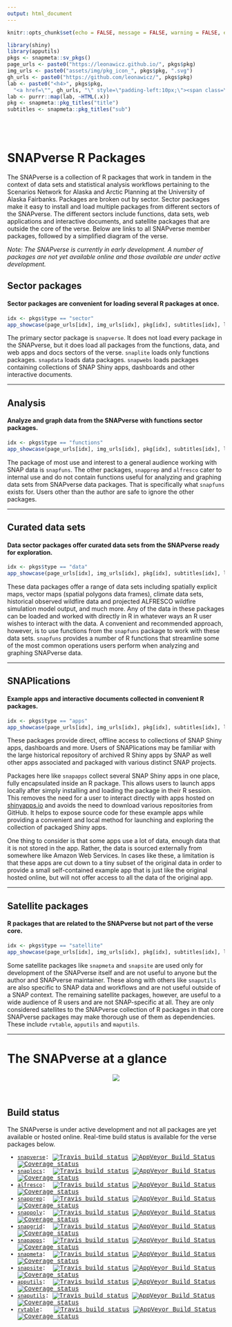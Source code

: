 ```yaml
---
output: html_document
---
```


```r
knitr::opts_chunk$set(echo = FALSE, message = FALSE, warning = FALSE, error = FALSE, tidy = TRUE)
```

```r
library(shiny)
library(apputils)
pkgs <- snapmeta::sv_pkgs()
page_urls <- paste0("https://leonawicz.github.io/", pkgs$pkg)
img_urls <- paste0("assets/img/pkg_icon_", pkgs$pkg, ".svg")
gh_urls <- paste0("https://github.com/leonawicz/", pkgs$pkg)
lab <- paste0("<h4>", pkgs$pkg,
  "<a href=\"", gh_urls, "\" style=\"padding-left:10px;\"><span class=\"fa fa-github fa-lg\"></span></a></h4>")
lab <- purrr::map(lab, ~HTML(.x))
pkg <- snapmeta::pkg_titles("title")
subtitles <- snapmeta::pkg_titles("sub")
```

<br><br>

# SNAPverse R Packages {.tabset .tabset-fade}

The SNAPverse is a collection of R packages that work in tandem in the context of data sets and statistical analysis workflows pertaining to the Scenarios Network for Alaska and Arctic Planning at the University of Alaska Fairbanks. Packages are broken out by sector.
Sector packages make it easy to install and load multiple packages from different sectors of the SNAPverse.
The different sectors include functions, data sets, web applications and interactive documents, and satellite packages that are outside the core of the verse. Below are links to all SNAPverse member packages, followed by a simplified diagram of the verse.

*Note: The SNAPverse is currently in early development. A number of packages are not yet available online and those available are under active development.*

## Sector packages

#### Sector packages are convenient for loading several R packages at once.

```r
idx <- pkgs$type == "sector"
app_showcase(page_urls[idx], img_urls[idx], pkg[idx], subtitles[idx], lab[idx], new_window = FALSE)
```

The primary sector package is `snapverse`. It does not load every package in the SNAPverse, but it does load all
packages from the functions, data, and web apps and docs sectors of the verse.
`snaplite` loads only functions packages. `snapdata` loads data packages.
`snapwebs` loads packages containing collections of SNAP Shiny apps, dashboards and other interactive documents.

<hr>

## Analysis

#### Analyze and graph data from the SNAPverse with functions sector packages.

```r
idx <- pkgs$type == "functions"
app_showcase(page_urls[idx], img_urls[idx], pkg[idx], subtitles[idx], lab[idx], new_window = FALSE)
```

The package of most use and interest to a general audience working with SNAP data is `snapfuns`.
The other packages, `snapprep` and `alfresco` cater to internal use and do not contain functions useful for
analyzing and graphing data sets from SNAPverse data packages. That is specifically what `snapfuns` exists for.
Users other than the author are safe to ignore the other packages.

<hr>

## Curated data sets

#### Data sector packages offer curated data sets from the SNAPverse ready for exploration.

```r
idx <- pkgs$type == "data"
app_showcase(page_urls[idx], img_urls[idx], pkg[idx], subtitles[idx], lab[idx], new_window = FALSE)
```

These data packages offer a range of data sets including spatially explicit maps, vector maps (spatial polygons data frames),
climate data sets, historical observed wildfire data and projected ALFRESCO wildfire simulation model output, and much more.
Any of the data in these packages can be loaded and worked with directly in R in whatever ways an R user wishes to interact with the data.
A convenient and recommended approach, however, is to use functions from the `snapfuns` package to work with these data sets.
`snapfuns` provides a number of R functions that streamline some of the most common operations users perform when analyzing
and graphing SNAPverse data.

<hr>

## SNAPlications

#### Example apps and interactive documents collected in convenient R packages.

```r
idx <- pkgs$type == "apps"
app_showcase(page_urls[idx], img_urls[idx], pkg[idx], subtitles[idx], lab[idx], new_window = FALSE)
```

These packages provide direct, offline access to collections of SNAP Shiny apps, dashboards and more.
Users of SNAPlications may be familiar with the large historical repository of archived R Shiny apps by SNAP as well
other apps associated and packaged with various distinct SNAP projects.

Packages here like `snapapps` collect several SNAP Shiny apps in one place, fully encapsulated inside an R package.
This allows users to launch apps locally after simply installing and loading the package in their R session.
This removes the need for a user to interact directly with apps hosted on [shinyapps.io](http://shinyapps.io/)
and avoids the need to download various repositories from GitHub.
It helps to expose source code for these example apps while providing a convenient and local method for launching 
and exploring the collection of packaged Shiny apps.

One thing to consider is that some apps use a lot of data, enough data that it is not stored in the app.
Rather, the data is sourced externally from somewhere like Amazon Web Services.
In cases like these, a limitation is that these apps are cut down to a tiny subset of the original data
in order to provide a small self-contained example app that is just like the original hosted online, but will not offer
access to all the data of the original app.

<hr>

## Satellite packages

#### R packages that are related to the SNAPverse but not part of the verse core.

```r
idx <- pkgs$type == "satellite"
app_showcase(page_urls[idx], img_urls[idx], pkg[idx], subtitles[idx], lab[idx], new_window = FALSE)
```

Some satellite packages like `snapmeta` and `snapsite` are used only for development of the SNAPverse itself and are not useful to anyone but the author and SNAPverse maintainer.
These along with others like `snaputils` are also specific to SNAP data and workflows and are not useful outside of a SNAP context.
The remaining satellite packages, however, are useful to a wide audience of R users and are not SNAP-specific at all.
They are only considered satellites to the SNAPverse collection of R packages in that core SNAPverse packages may make thorough use of them
as dependencies.
These include `rvtable`, `apputils` and `maputils`.

<hr>

# The SNAPverse at a glance

<p style="text-align:center;"><img src="assets/img/sv_all.svg"></p><br>

## Build status

The SNAPverse is under active development and not all packages are yet available or hosted online.
Real-time build status is available for the verse packages below.

<div class="container" style="font-family:courier;">
* [`snapverse`](https://leonawicz.github.io/snapverse/): [![Travis build status](https://travis-ci.org/leonawicz/snapverse.svg?branch=master)](https://travis-ci.org/leonawicz/snapverse) [![AppVeyor Build Status](https://ci.appveyor.com/api/projects/status/github/leonawicz/snapverse?branch=master&svg=true)](https://ci.appveyor.com/project/leonawicz/snapverse) [![Coverage status](https://codecov.io/gh/leonawicz/snapverse/branch/master/graph/badge.svg)](https://codecov.io/github/leonawicz/snapverse?branch=master)
* [`snaplocs`](https://leonawicz.github.io/snaplocs/): &nbsp;[![Travis build status](https://travis-ci.org/leonawicz/snaplocs.svg?branch=master)](https://travis-ci.org/leonawicz/snaplocs) [![AppVeyor Build Status](https://ci.appveyor.com/api/projects/status/github/leonawicz/snaplocs?branch=master&svg=true)](https://ci.appveyor.com/project/leonawicz/snaplocs) [![Coverage status](https://codecov.io/gh/leonawicz/snaplocs/branch/master/graph/badge.svg)](https://codecov.io/github/leonawicz/snaplocs?branch=master)
* [`alfresco`](https://leonawicz.github.io/alfresco/): &nbsp;[![Travis build status](https://travis-ci.org/leonawicz/alfresco.svg?branch=master)](https://travis-ci.org/leonawicz/alfresco) [![AppVeyor Build Status](https://ci.appveyor.com/api/projects/status/github/leonawicz/alfresco?branch=master&svg=true)](https://ci.appveyor.com/project/leonawicz/alfresco) [![Coverage status](https://codecov.io/gh/leonawicz/alfresco/branch/master/graph/badge.svg)](https://codecov.io/github/leonawicz/alfresco?branch=master)
* [`snapprep`](https://leonawicz.github.io/snapprep/): &nbsp;[![Travis build status](https://travis-ci.org/leonawicz/snapprep.svg?branch=master)](https://travis-ci.org/leonawicz/snapprep) [![AppVeyor Build Status](https://ci.appveyor.com/api/projects/status/github/leonawicz/snapprep?branch=master&svg=true)](https://ci.appveyor.com/project/leonawicz/snapprep) [![Coverage status](https://codecov.io/gh/leonawicz/snapprep/branch/master/graph/badge.svg)](https://codecov.io/github/leonawicz/snapprep?branch=master)
* [`snappoly`](https://leonawicz.github.io/snappoly/): &nbsp;[![Travis build status](https://travis-ci.org/leonawicz/snappoly.svg?branch=master)](https://travis-ci.org/leonawicz/snappoly) [![AppVeyor Build Status](https://ci.appveyor.com/api/projects/status/github/leonawicz/snappoly?branch=master&svg=true)](https://ci.appveyor.com/project/leonawicz/snappoly) [![Coverage status](https://codecov.io/gh/leonawicz/snappoly/branch/master/graph/badge.svg)](https://codecov.io/github/leonawicz/snappoly?branch=master)
* [`snapgrid`](https://leonawicz.github.io/snapgrid/): &nbsp;[![Travis build status](https://travis-ci.org/leonawicz/snapgrid.svg?branch=master)](https://travis-ci.org/leonawicz/snapgrid) [![AppVeyor Build Status](https://ci.appveyor.com/api/projects/status/github/leonawicz/snapgrid?branch=master&svg=true)](https://ci.appveyor.com/project/leonawicz/snapgrid) [![Coverage status](https://codecov.io/gh/leonawicz/snapgrid/branch/master/graph/badge.svg)](https://codecov.io/github/leonawicz/snapgrid?branch=master)
* [`snapapps`](https://leonawicz.github.io/snapapps/): &nbsp;[![Travis build status](https://travis-ci.org/leonawicz/snapapps.svg?branch=master)](https://travis-ci.org/leonawicz/snapapps) [![AppVeyor Build Status](https://ci.appveyor.com/api/projects/status/github/leonawicz/snapapps?branch=master&svg=true)](https://ci.appveyor.com/project/leonawicz/snapapps) [![Coverage status](https://codecov.io/gh/leonawicz/snapapps/branch/master/graph/badge.svg)](https://codecov.io/github/leonawicz/snapapps?branch=master)
* [`snapmeta`](https://leonawicz.github.io/snapmeta/): &nbsp;[![Travis build status](https://travis-ci.org/leonawicz/snapmeta.svg?branch=master)](https://travis-ci.org/leonawicz/snapmeta) [![AppVeyor Build Status](https://ci.appveyor.com/api/projects/status/github/leonawicz/snapmeta?branch=master&svg=true)](https://ci.appveyor.com/project/leonawicz/snapmeta) [![Coverage status](https://codecov.io/gh/leonawicz/snapmeta/branch/master/graph/badge.svg)](https://codecov.io/github/leonawicz/snapmeta?branch=master)
* [`snapsite`](https://leonawicz.github.io/snapsite/): &nbsp;[![Travis build status](https://travis-ci.org/leonawicz/snapsite.svg?branch=master)](https://travis-ci.org/leonawicz/snapsite) [![AppVeyor Build Status](https://ci.appveyor.com/api/projects/status/github/leonawicz/snapsite?branch=master&svg=true)](https://ci.appveyor.com/project/leonawicz/snapsite) [![Coverage status](https://codecov.io/gh/leonawicz/snapsite/branch/master/graph/badge.svg)](https://codecov.io/github/leonawicz/snapsite?branch=master)
* [`apputils`](https://leonawicz.github.io/apputils/): &nbsp;[![Travis build status](https://travis-ci.org/leonawicz/apputils.svg?branch=master)](https://travis-ci.org/leonawicz/apputils) [![AppVeyor Build Status](https://ci.appveyor.com/api/projects/status/github/leonawicz/apputils?branch=master&svg=true)](https://ci.appveyor.com/project/leonawicz/apputils) [![Coverage status](https://codecov.io/gh/leonawicz/apputils/branch/master/graph/badge.svg)](https://codecov.io/github/leonawicz/apputils?branch=master)
* [`snaputils`](https://leonawicz.github.io/snaputils/): [![Travis build status](https://travis-ci.org/leonawicz/snaputils.svg?branch=master)](https://travis-ci.org/leonawicz/snaputils) [![AppVeyor Build Status](https://ci.appveyor.com/api/projects/status/github/leonawicz/snaputils?branch=master&svg=true)](https://ci.appveyor.com/project/leonawicz/snaputils) [![Coverage status](https://codecov.io/gh/leonawicz/snaputils/branch/master/graph/badge.svg)](https://codecov.io/github/leonawicz/snaputils?branch=master)
* [`rvtable`](https://leonawicz.github.io/rvtable/): &nbsp;&nbsp;[![Travis build status](https://travis-ci.org/leonawicz/rvtable.svg?branch=master)](https://travis-ci.org/leonawicz/rvtable) [![AppVeyor Build Status](https://ci.appveyor.com/api/projects/status/github/leonawicz/rvtable?branch=master&svg=true)](https://ci.appveyor.com/project/leonawicz/rvtable) [![Coverage status](https://codecov.io/gh/leonawicz/rvtable/branch/master/graph/badge.svg)](https://codecov.io/github/leonawicz/rvtable?branch=master)
</div>
